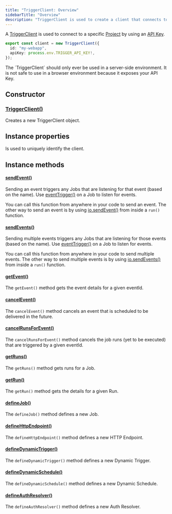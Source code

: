 ```yaml
---
title: "TriggerClient: Overview"
sidebarTitle: "Overview"
description: "TriggerClient is used to create a client that connects to the Trigger.dev platform"
---
```


A [TriggerClient](/documentation/concepts/client-adaptors) is used to connect to a specific [Project](/documentation/concepts/projects) by using an [API Key](/documentation/concepts/environments-endpoints).

```ts Example
export const client = new TriggerClient({
  id: "my-webapp",
  apiKey: process.env.TRIGGER_API_KEY!,
});
```

<Warning>
  The `TriggerClient` should only ever be used in a server-side environment. It is not safe to use
  in a browser environment because it exposes your API Key.
</Warning>

## Constructor

### [TriggerClient()](/sdk/triggerclient/constructor)

Creates a new TriggerClient object.

## Instance properties

<ResponseField name="id" type="string">
  Is used to uniquely identify the client.
</ResponseField>

## Instance methods

#### [sendEvent()](/sdk/triggerclient/instancemethods/sendevent)

Sending an event triggers any Jobs that are listening for that event (based on the name). Use [eventTrigger()](/sdk/eventtrigger) on a Job to listen for events.

You can call this function from anywhere in your code to send an event. The other way to send an event is by using [io.sendEvent()](/sdk/io) from inside a `run()` function.

#### [sendEvents()](/sdk/triggerclient/instancemethods/sendevents)

Sending multiple events triggers any Jobs that are listening for those events (based on the name). Use [eventTrigger()](/sdk/eventtrigger) on a Job to listen for events.

You can call this function from anywhere in your code to send multiple events. The other way to send multiple events is by using [io.sendEvents()](/sdk/io) from inside a `run()` function.

#### [getEvent()](/sdk/triggerclient/instancemethods/getevent)

The `getEvent()` method gets the event details for a given eventId.

#### [cancelEvent()](/sdk/triggerclient/instancemethods/cancel-event)

The `cancelEvent()` method cancels an event that is scheduled to be delivered in the future.

#### [cancelRunsForEvent()](/sdk/triggerclient/instancemethods/cancel-runs-for-event)

The `cancelRunsForEvent()` method cancels the job runs (yet to be executed) that are triggered by a given eventId.

#### [getRuns()](/sdk/triggerclient/instancemethods/getruns)

The `getRuns()` method gets runs for a Job.

#### [getRun()](/sdk/triggerclient/instancemethods/getrun)

The `getRun()` method gets the details for a given Run.

#### [defineJob()](/sdk/triggerclient/instancemethods/define-job)

The `defineJob()` method defines a new Job.

#### [defineHttpEndpoint()](/sdk/triggerclient/instancemethods/define-http-endpoint)

The `defineHttpEndpoint()` method defines a new HTTP Endpoint.

#### [defineDynamicTrigger()](/sdk/triggerclient/instancemethods/define-dynamic-trigger)

The `defineDynamicTrigger()` method defines a new Dynamic Trigger.

#### [defineDynamicSchedule()](/sdk/triggerclient/instancemethods/define-dynamic-schedule)

The `defineDynamicSchedule()` method defines a new Dynamic Schedule.

#### [defineAuthResolver()](/sdk/triggerclient/instancemethods/define-auth-resolver)

The `defineAuthResolver()` method defines a new Auth Resolver.
